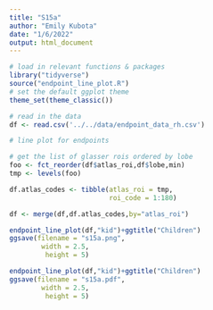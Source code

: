 ```yaml
---
title: "S15a"
author: "Emily Kubota"
date: "1/6/2022"
output: html_document
---
```


```r
# load in relevant functions & packages 
library("tidyverse")
source("endpoint_line_plot.R")
# set the default ggplot theme 
theme_set(theme_classic())
```

```r
# read in the data 
df <- read.csv('../../data/endpoint_data_rh.csv')
```


```r
# line plot for endpoints 

# get the list of glasser rois ordered by lobe 
foo <- fct_reorder(df$atlas_roi,df$lobe,min)
tmp <- levels(foo)

df.atlas_codes <- tibble(atlas_roi = tmp,
                         roi_code = 1:180)

df <- merge(df,df.atlas_codes,by="atlas_roi")

```

```r
endpoint_line_plot(df,"kid")+ggtitle("Children")
ggsave(filename = "s15a.png",
        width = 2.5,
         height = 5)

endpoint_line_plot(df,"kid")+ggtitle("Children")
ggsave(filename = "s15a.pdf",
        width = 2.5,
         height = 5)

```